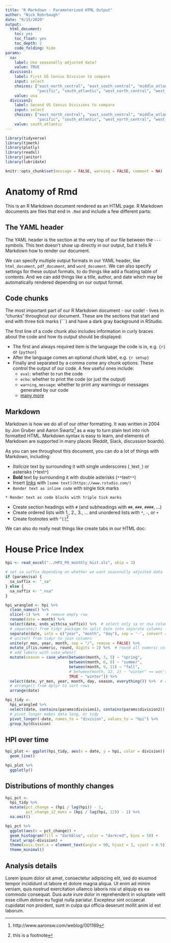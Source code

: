 ```yaml
---
title: "R Markdown - Parameterized HTML Output"
author: "Nick Rohrbaugh"
date: "9/15/2020"
output:
  html_document:
    toc: yes
    toc_float: yes
    toc_depth: 2
    code_folding: hide
params:
  sa:
    label: Use seasonally adjusted data?
    value: TRUE
  division1:
    label: First US Census Division to compare
    input: select
    choices: ["east_north_central", "east_south_central", "middle_atlantic", "mountain", "new_england",
              "pacific", "south_atlantic", "west_north_central", "west_south_central", "usa"]
    value: usa
  division2:
    label: Second US Census Divisions to compare
    input: select
    choices: ["east_north_central", "east_south_central", "middle_atlantic", "mountain", "new_england",
              "pacific", "south_atlantic", "west_north_central", "west_south_central", "usa"]
    value: south_atlantic
---
```


```r
library(tidyverse)
library(timetk)
library(plotly)
library(readxl)
library(janitor)
library(lubridate)

knitr::opts_chunk$set(message = FALSE, warning = FALSE, comment = NA)
```

# Anatomy of Rmd

This is an R Markdown document rendered as an HTML page. R Markdown documents are files that end in `.Rmd` and include a few different parts:

## The YAML header

The YAML header is the section at the very top of our file between the `---` symbols. This text doesn't show up directly in our output, but it tells R Markdown how to render our document.

We can specify multiple output formats in our YAML header, like `html_document`, `pdf_document`, and `word_document`. We can also specify settings for these output formats, to do things like add a floating table of contents. And we can add things like a title, author, and date which may be automatically rendered depending on our output format.

## Code chunks

The most important part of our R Markdown document - our code! - lives in "chunks" throughout our document. These are the sections that start and end with three tick marks (```) and have a dark gray background in RStudio.

The first line of a code chunk also includes information in curly braces about the code and how its output should be displayed:

* The first and always required item is the language the code is in, e.g. `{r}` or `{python}`
* After the language comes an optional chunk label, e.g. `{r setup}`
* Finally and separated by a comma come any chunk options. These control the output of our code. A few useful ones include:
  * `eval`: whether to run the code
  * `echo`: whether to print the code (or just the output)
  * `warning`, `message`: whether to print any warnings or messages generated by our code
  * [many more](https://bookdown.org/yihui/rmarkdown/r-code.html)

## Markdown

Markdown is how we do all of our other formatting. It was written in 2004 by Jon Gruber and Aaron Swartz^[http://www.aaronsw.com/weblog/001189] as a way to turn plain text into rich formatted HTML. Markdown syntax is easy to learn, and elements of Markdown are supported in many places (Reddit, Slack, discussion boards).

As you can see throughout this document, you can do a lot of things with Markdown, including:

* _Italicize_ text by surrounding it with single underscores (`_`text`_`) or asterisks (`*`text`*`)
* **Bold** text by surrounding it with double asterisks (`**`text`**`)
* Insert [links](https://www.rstudio.com/) with `[some text](https://www.rstudio.com/)`
* `Render text as inline code` with single tick marks

```* Render text as code blocks with triple tick marks```

* Create section headings with `#` (and subheadings with `##`, `###`, `####`, ...)
* Create ordered lists with 1., 2., 3., ... and unordered lists with `*`, `-`, or `+`
* Create footnotes with `^[]`^[this is a footnote]

We can also do really neat things like create tabs in our HTML doc:

# House Price Index {.tabset}

```r
hpi <- read_excel("../HPI_PO_monthly_hist.xls", skip = 3)

# set sa_suffix depending on whether we want seasonally adjusted data
if (params$sa) {
  sa_suffix <- "_sa"
} else {
  sa_suffix <- "_nsa"
}

hpi_wrangled <- hpi %>% 
  clean_names() %>% 
  slice(-1) %>%   # remove empty row
  rename(date = month) %>%
  select(date, ends_with(sa_suffix)) %>%  # select only sa or nsa columns
  # separate() from tidyr package to split date into separate columns for day/month/year 
  separate(date, into = c("year", "month", "day"), sep = '-', convert = TRUE, remove = FALSE) %>% 
  # unite() from tidyr to join columns 
  unite(yr_mon, year, month, sep = "/", remove = FALSE) %>% 
  mutate_if(is.numeric, round, digits = 2) %>%  # round all numeric columns to 2 digits
  # add labels with case_when()
  mutate(season = case_when(between(month, 3, 5) ~ "spring",
                            between(month, 6, 8) ~ "summer",
                            between(month, 9, 11) ~ "fall",
                            # between(month, 12, 2) ~ "winter" == won't work because there's no numbers between 12 and 2
                            TRUE ~ "winter")) %>% 
  select(date, yr_mon, year, month, day, season, everything()) %>%  # reorder columns
  # arrange() from dplyr to sort rows
  arrange(date)

hpi_tidy <- 
  hpi_wrangled %>% 
  select(date, contains(params$division1), contains(params$division2)) %>% 
  # pivot_longer makes data long, or tidy
  pivot_longer(-date, names_to = "division", values_to = "hpi") %>% 
  group_by(division)
```

## HPI over time

```r
hpi_plot <- ggplot(hpi_tidy, aes(x = date, y = hpi, color = division)) +
  geom_line()

hpi_plot %>% 
  ggplotly()
```

## Distributions of monthly changes

```r
hpi_pct <- 
  hpi_tidy %>% 
  mutate(pct_change = (hpi / lag(hpi)) - 1,
         pct_change_12_mons = (hpi / lag(hpi, 12)) - 1) %>%
  na.omit()

hpi_pct %>% 
  ggplot(aes(x = pct_change)) +
  geom_histogram(fill = "darkblue", color = "darkred", bins = 50) +
  facet_wrap(~division) +
  theme(axis.text.x = element_text(angle = 90, hjust = 1, vjust = 0.5)) +
  theme_minimal()
```

## Analysis details

Lorem ipsum dolor sit amet, consectetur adipiscing elit, sed do eiusmod tempor incididunt ut labore et dolore magna aliqua. Ut enim ad minim veniam, quis nostrud exercitation ullamco laboris nisi ut aliquip ex ea commodo consequat. Duis aute irure dolor in reprehenderit in voluptate velit esse cillum dolore eu fugiat nulla pariatur. Excepteur sint occaecat cupidatat non proident, sunt in culpa qui officia deserunt mollit anim id est laborum.